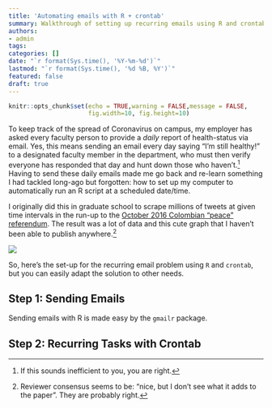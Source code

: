 ```yaml
---
title: 'Automating emails with R + crontab'
summary: Walkthrough of setting up recurring emails using R and crontab. 
authors:
- admin
tags:
categories: []
date: "`r format(Sys.time(), '%Y-%m-%d')`"
lastmod: "`r format(Sys.time(), '%d %B, %Y')`"
featured: false
draft: true
---
```



```r
knitr::opts_chunk$set(echo = TRUE,warning = FALSE,message = FALSE,
                      fig.width=10, fig.height=10)
```


To keep track of the spread of Coronavirus on campus, my employer has asked every faculty person to provide a *daily* report of health-status via email. Yes, this means sending an email every day saying "I'm still healthy!" to a designated faculty member in the department, who must then verify everyone has responded that day and hunt down those who haven't.^[If this sounds inefficient to you, you are right.] Having to send these daily emails made me go back and re-learn something I had tackled long-ago but forgotten: how to set up my computer to automatically run an R script at a scheduled date/time. 


I originally did this in graduate school to scrape millions of tweets at given time intervals in the run-up to the [October 2016 Colombian "peace" referendum](https://en.wikipedia.org/wiki/2016_Colombian_peace_agreement_referendum). The result was a lot of data and this cute graph that I haven't been able to publish anywhere.^[Reviewer consensus seems to be: "nice, but I don't see what it adds to the paper". They are probably right.]

![](TwitterNegotiationsNetwork.png)


So, here's the set-up for the recurring email problem using `R` and `crontab`, but you can easily adapt the solution to other needs. 


## Step 1: Sending Emails


Sending emails with R is made easy by the `gmailr` package. 


## Step 2: Recurring Tasks with Crontab

